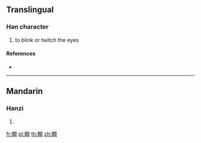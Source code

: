 {{character info/new}}
==Translingual==

===Han character===
{{Han char|rn=109|rad=目|as=12|sn=17|four=|canj=BUANG}}

# to blink or twitch the eyes

====References====
* {{Han ref|kx=0816.250|dkj=23671|dj=1229.240|hdz=42515.030|uh=77A4|ud=30628}}

----

==Mandarin==

===Hanzi===
{{cmn-hanzi|pin=[[bì]] ([[bi4]]), [[rún]] ([[run2]])|wg=pi<sup>4</sup>, jun<sup>2</sup>}}

# {{defn|lang=cmn|sort=目12}}

[[fr:瞤]]
[[pl:瞤]]
[[th:瞤]]
[[zh:瞤]]